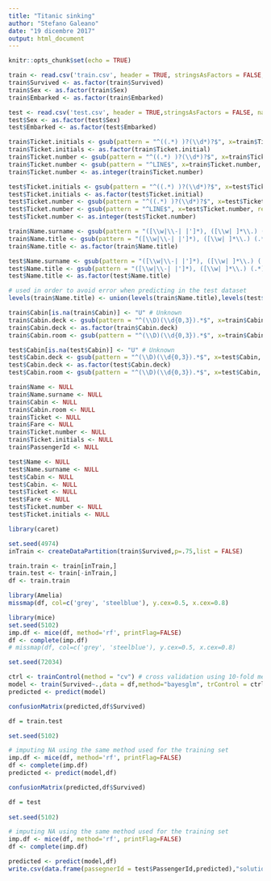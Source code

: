 ```yaml
---
title: "Titanic sinking"
author: "Stefano Galeano"
date: "19 dicembre 2017"
output: html_document
---
```


```r
knitr::opts_chunk$set(echo = TRUE)
```

```r
train <- read.csv('train.csv', header = TRUE, stringsAsFactors = FALSE, na.strings = c(""))
train$Survived <- as.factor(train$Survived)
train$Sex <- as.factor(train$Sex)
train$Embarked <- as.factor(train$Embarked)

test <- read.csv('test.csv', header = TRUE,stringsAsFactors = FALSE, na.strings = c(""))
test$Sex <- as.factor(test$Sex)
test$Embarked <- as.factor(test$Embarked)
```
```r
train$Ticket.initials <- gsub(pattern = "^((.*) )?(\\d*)?$", x=train$Ticket, replacement="\\2")
train$Ticket.initials <- as.factor(train$Ticket.initial)
train$Ticket.number <- gsub(pattern = "^((.*) )?(\\d*)?$", x=train$Ticket, replacement="\\3")
train$Ticket.number <- gsub(pattern = "^LINE$", x=train$Ticket.number, replacement="0")
train$Ticket.number <- as.integer(train$Ticket.number)

test$Ticket.initials <- gsub(pattern = "^((.*) )?(\\d*)?$", x=test$Ticket, replacement="\\2")
test$Ticket.initials <- as.factor(test$Ticket.initial)
test$Ticket.number <- gsub(pattern = "^((.*) )?(\\d*)?$", x=test$Ticket, replacement="\\3")
test$Ticket.number <- gsub(pattern = "^LINE$", x=test$Ticket.number, replacement="0")
test$Ticket.number <- as.integer(test$Ticket.number)
```
```r
train$Name.surname <- gsub(pattern = "([\\w|\\-| |']*), ([\\w| ]*\\.) (.*)", x=train$Name, replacement="\\1", ignore.case=TRUE, perl = TRUE)
train$Name.title <- gsub(pattern = "([\\w|\\-| |']*), ([\\w| ]*\\.) (.*)", x=train$Name, replacement="\\2", ignore.case=TRUE, perl = TRUE)
train$Name.title <- as.factor(train$Name.title)

test$Name.surname <- gsub(pattern = "([\\w|\\-| |']*), ([\\w| ]*\\.) (.*)", x=test$Name, replacement="\\1", ignore.case=TRUE, perl = TRUE)
test$Name.title <- gsub(pattern = "([\\w|\\-| |']*), ([\\w| ]*\\.) (.*)", x=test$Name, replacement="\\2", ignore.case=TRUE, perl = TRUE)
test$Name.title <- as.factor(test$Name.title)

# used in order to avoid error when predicting in the test dataset
levels(train$Name.title) <- union(levels(train$Name.title),levels(test$Name.title))
```
```r
train$Cabin[is.na(train$Cabin)] <- "U" # Unknown
train$Cabin.deck <- gsub(pattern = "^(\\D)(\\d{0,3}).*$", x=train$Cabin, replacement="\\1", ignore.case=TRUE, perl = TRUE)
train$Cabin.deck <- as.factor(train$Cabin.deck)
train$Cabin.room <- gsub(pattern = "^(\\D)(\\d{0,3}).*$", x=train$Cabin, replacement="\\2", ignore.case=TRUE, perl = TRUE)

test$Cabin[is.na(test$Cabin)] <- "U" # Unknown
test$Cabin.deck <- gsub(pattern = "^(\\D)(\\d{0,3}).*$", x=test$Cabin, replacement="\\1", ignore.case=TRUE, perl = TRUE)
test$Cabin.deck <- as.factor(test$Cabin.deck)
test$Cabin.room <- gsub(pattern = "^(\\D)(\\d{0,3}).*$", x=test$Cabin, replacement="\\2", ignore.case=TRUE, perl = TRUE)
```
```r
train$Name <- NULL
train$Name.surname <- NULL
train$Cabin <- NULL
train$Cabin.room <- NULL
train$Ticket <- NULL
train$Fare <- NULL
train$Ticket.number <- NULL
train$Ticket.initials <- NULL
train$PassengerId <- NULL

test$Name <- NULL
test$Name.surname <- NULL
test$Cabin <- NULL
test$Cabin. <- NULL
test$Ticket <- NULL
test$Fare <- NULL
test$Ticket.number <- NULL
test$Ticket.initials <- NULL
```
```r
library(caret)

set.seed(4974)
inTrain <- createDataPartition(train$Survived,p=.75,list = FALSE)

train.train <- train[inTrain,]
train.test <- train[-inTrain,]
df <- train.train
```
```r
library(Amelia)
missmap(df, col=c('grey', 'steelblue'), y.cex=0.5, x.cex=0.8)
```
```r
library(mice)
set.seed(5102)
imp.df <- mice(df, method='rf', printFlag=FALSE)
df <- complete(imp.df)
# missmap(df, col=c('grey', 'steelblue'), y.cex=0.5, x.cex=0.8)
```
```r
set.seed(72034)

ctrl <- trainControl(method = "cv") # cross validation using 10-fold method
model <- train(Survived~.,data = df,method="bayesglm", trControl = ctrl)
predicted <- predict(model)

confusionMatrix(predicted,df$Survived)
```
```r
df = train.test

set.seed(5102)

# imputing NA using the same method used for the training set
imp.df <- mice(df, method='rf', printFlag=FALSE)
df <- complete(imp.df)
predicted <- predict(model,df)

confusionMatrix(predicted,df$Survived)
```
```r
df = test
        
set.seed(5102)

# imputing NA using the same method used for the training set
imp.df <- mice(df, method='rf', printFlag=FALSE)
df <- complete(imp.df)

predicted <- predict(model,df)
write.csv(data.frame(passegnerId = test$PassengerId,predicted),"solution.csv",row.names = FALSE)
```

